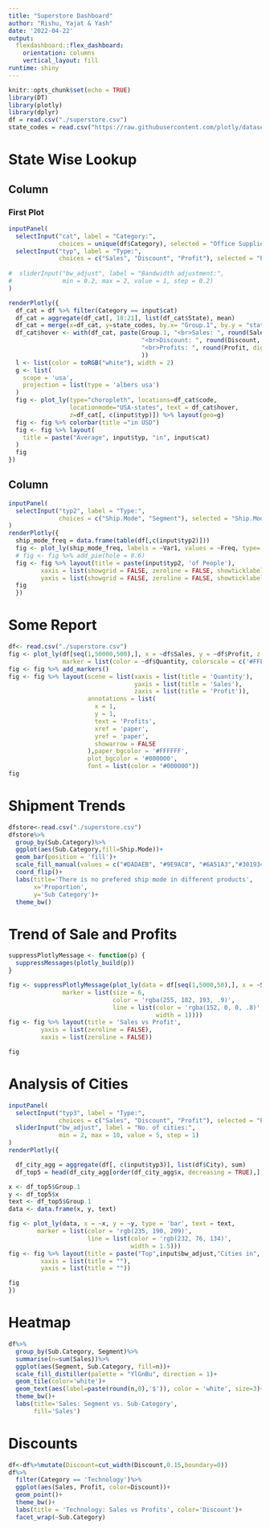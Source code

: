 ```yaml
---
title: "Superstore Dashboard"
author: "Rishu, Yajat & Yash"
date: '2022-04-22'
output: 
  flexdashboard::flex_dashboard:
    orientation: columns
    vertical_layout: fill
runtime: shiny
---
```


```r
knitr::opts_chunk$set(echo = TRUE)
library(DT)
library(plotly)
library(dplyr)
df = read.csv("./superstore.csv")
state_codes = read.csv("https://raw.githubusercontent.com/plotly/datasets/master/2011_us_ag_exports.csv")[,1:2]
```

State Wise Lookup
================================================================================

Column  {data-width="200"}
------------------------------------------------------------------------------

### First Plot
```r
inputPanel(
  selectInput("cat", label = "Category:",
              choices = unique(df$Category), selected = "Office Supplies"),
  selectInput("typ", label = "Type:",
              choices = c("Sales", "Discount", "Profit"), selected = "Profit")
  
#  sliderInput("bw_adjust", label = "Bandwidth adjustment:",
#              min = 0.2, max = 2, value = 1, step = 0.2)
)

renderPlotly({
  df_cat = df %>% filter(Category == input$cat)
  df_cat = aggregate(df_cat[, 18:21], list(df_cat$State), mean)
  df_cat = merge(x=df_cat, y=state_codes, by.x= "Group.1", by.y = "state")
  df_cat$hover <- with(df_cat, paste(Group.1, "<br>Sales: ", round(Sales, digits = 2), 
                                     "<br>Discount: ", round(Discount, digits = 2), 
                                     "<br>Profits: ", round(Profit, digits = 2)
                                     ))
  l <- list(color = toRGB("white"), width = 2)
  g <- list(
    scope = 'usa',
    projection = list(type = 'albers usa')
  )
  fig <- plot_ly(type="choropleth", locations=df_cat$code, 
                 locationmode="USA-states", text = df_cat$hover,
                 z=df_cat[, c(input$typ)]) %>% layout(geo=g)
  fig <- fig %>% colorbar(title ="in USD")
  fig <- fig %>% layout(
    title = paste("Average", input$typ, "in", input$cat)
  )
  fig
})
```



Column  {data-width="200"}
------------------------------------------------------------------------------
```r
inputPanel(
  selectInput("typ2", label = "Type:",
              choices = c("Ship.Mode", "Segment"), selected = "Ship.Mode")
)
renderPlotly({
  ship_mode_freq = data.frame(table(df[,c(input$typ2)]))
  fig <- plot_ly(ship_mode_freq, labels = ~Var1, values = ~Freq, type= "pie", textinfo='label+percent')
  # fig <- fig %>% add_pie(hole = 0.6)
  fig <- fig %>% layout(title = paste(input$typ2, 'of People'),
         xaxis = list(showgrid = FALSE, zeroline = FALSE, showticklabels = FALSE),
         yaxis = list(showgrid = FALSE, zeroline = FALSE, showticklabels = FALSE))
  fig
  })
```


Some Report
================================================================================
```r
df<- read.csv("./superstore.csv")
fig <- plot_ly(df[seq(1,50000,500),], x = ~df$Sales, y = ~df$Profit, z = ~df$Discount,
               marker = list(color = ~df$Quantity, colorscale = c('#FFE1A1', '#683531'), showscale = TRUE))
fig <- fig %>% add_markers()
fig <- fig %>% layout(scene = list(xaxis = list(title = 'Quantity'),
                                   yaxis = list(title = 'Sales'),
                                   zaxis = list(title = 'Profit')),
                      annotations = list(
                        x = 1,
                        y = 1,
                        text = 'Profits',
                        xref = 'paper',
                        yref = 'paper',
                        showarrow = FALSE
                      ),paper_bgcolor = '#FFFFFF',
                      plot_bgcolor = '#000000',
                      font = list(color = "#000000"))
fig
```


Shipment Trends
================================================================================
```r
dfstore<-read.csv("./superstore.csv")
dfstore%>%
  group_by(Sub.Category)%>%
  ggplot(aes(Sub.Category,fill=Ship.Mode))+
  geom_bar(position = 'fill')+
  scale_fill_manual(values = c("#DADAEB", "#9E9AC8", "#6A51A3","#301934"))+
  coord_flip()+
  labs(title='There is no prefered ship mode in different products',
       x='Proportion',
       y='Sub Category')+
  theme_bw()
```

Trend of Sale and Profits
================================================================================
```r
suppressPlotlyMessage <- function(p) {
  suppressMessages(plotly_build(p))
}

fig <- suppressPlotlyMessage(plot_ly(data = df[seq(1,5000,50),], x = ~Sales, y = ~Profit,
               marker = list(size = 6,
                             color = 'rgba(255, 182, 193, .9)',
                             line = list(color = 'rgba(152, 0, 0, .8)',
                                         width = 1))))
fig <- fig %>% layout(title = 'Sales vs Profit',
         yaxis = list(zeroline = FALSE),
         xaxis = list(zeroline = FALSE))

fig
```


Analysis of Cities
================================================================================
```r
inputPanel(
  selectInput("typ3", label = "Type:",
              choices = c("Sales", "Discount", "Profit"), selected = "Profit"),
  sliderInput("bw_adjust", label = "No. of cities:",
              min = 2, max = 10, value = 5, step = 1)
)
renderPlotly({

  df_city_agg = aggregate(df[, c(input$typ3)], list(df$City), sum)
  df_top5 = head(df_city_agg[order(df_city_agg$x, decreasing = TRUE),], n=input$bw_adjust)

x <- df_top5$Group.1
y <- df_top5$x
text <- df_top5$Group.1
data <- data.frame(x, y, text)

fig <- plot_ly(data, x = ~x, y = ~y, type = 'bar', text = text,
        marker = list(color = 'rgb(235, 190, 209)',
                      line = list(color = 'rgb(232, 76, 134)',
                                  width = 1.5)))
fig <- fig %>% layout(title = paste("Top",input$bw_adjust,"Cities in", input$bw_adjust),
         xaxis = list(title = ""),
         yaxis = list(title = ""))

fig  
})
```


Heatmap
================================================================================
```r
df%>%
  group_by(Sub.Category, Segment)%>%
  summarise(n=sum(Sales))%>%
  ggplot(aes(Segment, Sub.Category, fill=n))+
  scale_fill_distiller(palette = "YlGnBu", direction = 1)+
  geom_tile(color='white')+
  geom_text(aes(label=paste(round(n,0),'$')), color = 'white', size=3)+
  theme_bw()+
  labs(title='Sales: Segment vs. Sub-Category',
       fill='Sales')

```

Discounts
================================================================================
```r
df<-df%>%mutate(Discount=cut_width(Discount,0.15,boundary=0))
df%>%
  filter(Category == 'Technology')%>%
  ggplot(aes(Sales, Profit, color=Discount))+
  geom_point()+
  theme_bw()+
  labs(title = 'Technology: Sales vs Profits', color='Discount')+
  facet_wrap(~Sub.Category)
```

